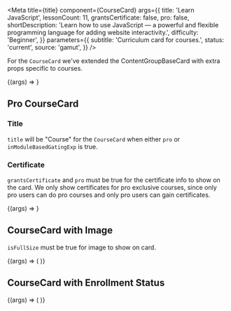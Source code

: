 
<Meta
  title={title}
  component={CourseCard}
  args={{
    title: 'Learn JavaScript',
    lessonCount: 11,
    grantsCertificate: false,
    pro: false,
    shortDescription:
      'Learn how to use JavaScript — a powerful and flexible programming language for adding website interactivity.',
    difficulty: 'Beginner',
  }}
  parameters={{
    subtitle: 'Curriculum card for courses.',
    status: 'current',
    source: 'gamut',
  }}
/>

For the `CourseCard` we've extended the <LinkTo kind="brand-labs-molecules-contentgroupbasecard">ContentGroupBaseCard</LinkTo> with extra props specific to courses.

<Canvas>
  <Story name="CourseCard">{(args) => <CourseCard {...args} />}</Story>
</Canvas>

<Props story="CourseCard" />

## Pro CourseCard

### Title

`title` will be "Course" for the `CourseCard` when either `pro` or `inModuleBasedGatingExp` is true.

### Certificate

`grantsCertificate` and `pro` must be true for the certificate info to show on the card.
We only show certificates for pro exclusive courses, since only pro users can do pro courses and only pro users can gain certificates.

<Canvas>
  <Story
    name="Pro CourseCard"
    args={{
      title: 'Building Interactive JavaScript Websites',
      lessonCount: 13,
      grantsCertificate: false,
      pro: false,
      shortDescription:
        'Learn the Document Object Model, the interface between JavaScript and HTML elements, and combine HTML, CSS, and JavaScript into exciting interactive sites!',
      difficulty: 'Intermediate',
    }}
  >
    {(args) => <CourseCard {...args} pro grantsCertificate />}
  </Story>
</Canvas>

## CourseCard with Image

`isFullSize` must be true for image to show on card.

<Canvas>
  <Story name="CourseCard with Image">
    {(args) => (
      <CourseCard
        {...args}
        isFullSize
        imageSrc="https://static-assets.codecademy.com/components/curriculum/path/front-end-engineer-career-path/curriculum-card.svg"
      />
    )}
  </Story>
</Canvas>

## CourseCard with Enrollment Status

<Canvas>
  <Story name="CourseCard with Enrollment Status">
    {(args) => (
      <LayoutGrid gap={24}>
        <Column size={6}>
          <CourseCard {...args} enrollmentStatus="inProgress" />
        </Column>
        <Column size={6}>
          <CourseCard {...args} enrollmentStatus="completed" />
        </Column>
        <Column size={6}>
          <CourseCard
            {...args}
            enrollmentStatus="inProgress"
            isFullSize
            imageSrc="https://static-assets.codecademy.com/components/curriculum/path/front-end-engineer-career-path/curriculum-card.svg"
          />
        </Column>
        <Column size={6}>
          <CourseCard
            {...args}
            enrollmentStatus="completed"
            isFullSize
            imageSrc="https://static-assets.codecademy.com/components/curriculum/path/front-end-engineer-career-path/curriculum-card.svg"
          />
        </Column>
      </LayoutGrid>
    )}
  </Story>
</Canvas>
